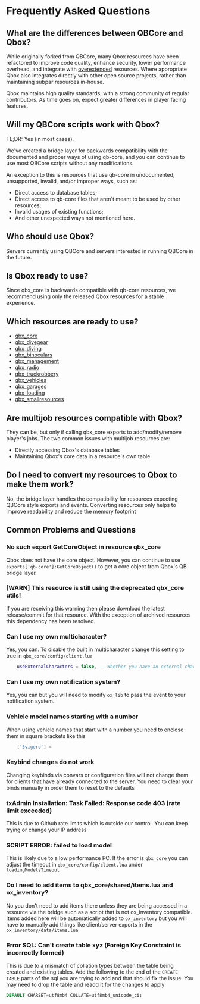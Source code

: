 # Frequently Asked Questions

## What are the differences between QBCore and Qbox?

While originally forked from QBCore, many Qbox resources have been refactored to improve code quality, enhance security, lower performance overhead, and integrate with [overextended](https://overextended.dev) resources.
Where appropriate Qbox also integrates directly with other open source projects, rather than maintaining subpar resources in-house.

Qbox maintains high quality standards, with a strong community of regular contributors.
As time goes on, expect greater differences in player facing features.

## Will my QBCore scripts work with Qbox?

TL;DR: Yes (in most cases).

We've created a bridge layer for backwards compatibility with the documented and proper ways of using qb-core,
and you can continue to use most QBCore scripts without any modifications.

An exception to this is resources that use qb-core in undocumented, unsupported, invalid, and/or improper ways, such as:
- Direct access to database tables;
- Direct access to qb-core files that aren't meant to be used by other resources;
- Invalid usages of existing functions;
- And other unexpected ways not mentioned here.

## Who should use Qbox?

Servers currently using QBCore and servers interested in running QBCore in the future.

## Is Qbox ready to use?

Since qbx_core is backwards compatible with qb-core resources, we recommend using only the released Qbox resources for a stable experience.

## Which resources are ready to use?

- [qbx_core](./resources/qbx_core)
- [qbx_divegear](./resources/qbx_divegear)
- [qbx_diving](./resources/qbx_diving)
- [qbx_binoculars](./resources/qbx_binoculars)
- [qbx_management](./resources/qbx_management)
- [qbx_radio](./resources/qbx_radio)
- [qbx_truckrobbery](./resources/qbx_truckrobbery)
- [qbx_vehicles](./resources/qbx_vehicles)
- [qbx_garages](./resources/qbx_garages)
- [qbx_loading](./resources/qbx_loading)
- [qbx_smallresources](./resources/qbx_smallresources)

## Are multijob resources compatible with Qbox?

They can be, but only if calling qbx_core exports to add/modify/remove player's jobs.
The two common issues with multijob resources are:
- Directly accessing Qbox's database tables
- Maintaining Qbox's core data in a resource's own table

## Do I need to convert my resources to Qbox to make them work?

No, the bridge layer handles the compatibility for resources expecting QBCore style exports and events. Converting resources only helps to improve readability and reduce the memory footprint


## Common Problems and Questions

### No such export GetCoreObject in resource qbx_core

Qbox does not have the core object. However, you can continue to use `exports['qb-core']:GetCoreObject()` to get a core object from Qbox's QB bridge layer.

### [WARN] This resource is still using the deprecated qbx_core utils! ###

If you are receiving this warning then please download the latest release/commit for that resource. With the exception of archived resources this dependency has been resolved.

### Can I use my own multicharacter?

Yes, you can. To disable the built in multicharacter change this setting to true in `qbx_core/config/client.lua`
```lua filename="qbx_core/config/client.lua"
    useExternalCharacters = false, -- Whether you have an external character management resource. (If true, disables the character management inside the core)
```

### Can I use my own notification system?

Yes, you can but you will need to modify `ox_lib` to pass the event to your notification system.

### Vehicle model names starting with a number

When using vehicle names that start with a number you need to enclose them in square brackets like this
```lua
    ['5vigero'] =
```

### Keybind changes do not work

Changing keybinds via convars or configuration files will not change them for clients that have already connected to the server. You need to clear your binds manually in order them to reset to the defaults

### txAdmin Installation: Task Failed: Response code 403 (rate limit exceeded)

This is due to Github rate limits which is outside our control. You can keep trying or change your IP address 

### SCRIPT ERROR: failed to load model

This is likely due to a low performance PC. If the error is `qbx_core` you can adjust the timeout in `qbx_core/config/client.lua` under `loadingModelsTimeout`

### Do I need to add items to qbx_core/shared/items.lua and ox_inventory?

No you don't need to add items there unless they are being accessed in a resource via the bridge such as a script that is not ox_inventory compatible. Items added here will be automatically added to `ox_inventory` but you will have to manually add things like client/server exports in the `ox_inventory/data/items.lua`

### Error SQL: Can't create table xyz (Foreign Key Constraint is incorrectly formed)

This is due to a mismatch of collation types between the table being created and existing tables. Add the following to the end of the `CREATE TABLE` parts of the sql you are trying to add and that should fix the issue. You may need to drop the table and readd it for the changes to apply
```sql
DEFAULT CHARSET=utf8mb4 COLLATE=utf8mb4_unicode_ci;
```